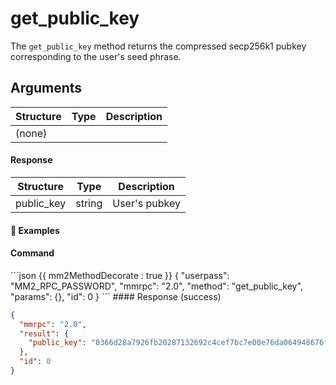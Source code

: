 # get_public_key

The `get_public_key` method returns the compressed secp256k1 pubkey corresponding to the user's seed phrase.

## Arguments

| Structure | Type | Description |
| --------- | ---- | ----------- |
| (none)    |      |             |

#### Response

| Structure  | Type   | Description   |
| ---------- | ------ | ------------- |
| public_key | string | User's pubkey |

#### 📌 Examples

#### Command

<CodeGroup title="" tag="POST" label="get_public_key">
```json {{ mm2MethodDecorate : true }}
{
  "userpass": "MM2_RPC_PASSWORD",
  "mmrpc": "2.0",
  "method": "get_public_key",
  "params": {},
  "id": 0
}
```
</CodeGroup>


<CollapsibleSection expandedText='Hide Response' collapsedText='Show Response'>
#### Response (success)

```json
{
  "mmrpc": "2.0",
  "result": {
    "public_key": "0366d28a7926fb20287132692c4cef7bc7e00e76da064948676f8549c0ed7114d3"
  },
  "id": 0
}
```

</CollapsibleSection>
